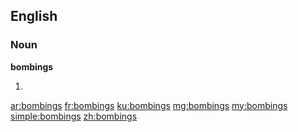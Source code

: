 ==English==

===Noun===
'''bombings'''
# {{plural of|bombing}}

[[ar:bombings]]
[[fr:bombings]]
[[ku:bombings]]
[[mg:bombings]]
[[my:bombings]]
[[simple:bombings]]
[[zh:bombings]]